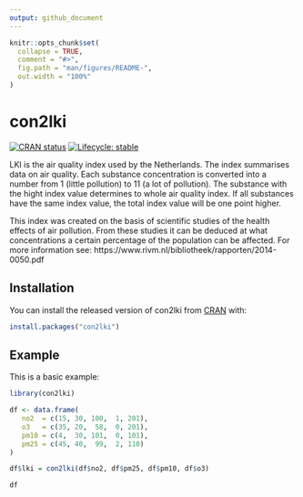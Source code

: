 ```yaml
---
output: github_document
---
```


<!-- README.md is generated from README.Rmd. Please edit that file -->

```r
knitr::opts_chunk$set(
  collapse = TRUE,
  comment = "#>",
  fig.path = "man/figures/README-",
  out.width = "100%"
)
```

# con2lki

<!-- badges: start -->
[![CRAN status](https://www.r-pkg.org/badges/version/con2lki)](https://CRAN.R-project.org/package=con2lki)
[![Lifecycle: stable](https://img.shields.io/badge/lifecycle-stable-brightgreen.svg)](https://www.tidyverse.org/lifecycle/#stable)
<!-- badges: end -->

LKI is the air quality index used by the Netherlands. The index summarises
data on air quality. Each substance concentration is converted into a
number from 1 (little pollution) to 11 (a lot of pollution). The substance
with the hight index value determines to whole air quality index. If all
substances have the same index value, the total index value will be one point 
higher.

This index was created on the basis of scientific studies of the health
effects of air pollution. From these studies it can be deduced at what
concentrations a certain percentage of the population can be affected.
For more information see: https://www.rivm.nl/bibliotheek/rapporten/2014-0050.pdf

## Installation

You can install the released version of con2lki from [CRAN](https://CRAN.R-project.org) with:

``` r
install.packages("con2lki")
```

## Example

This is a basic example:

```r
library(con2lki)

df <- data.frame(
   no2  = c(15, 30, 100,  1, 201),
   o3   = c(35, 20,  58,  0, 201),
   pm10 = c(4,  30, 101,  0, 101),
   pm25 = c(45, 40,  99,  2, 110)
)

df$lki = con2lki(df$no2, df$pm25, df$pm10, df$o3)

df
```

